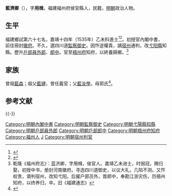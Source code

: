 {{明清人物信息框
| 姓名 = 藍濟卿
| 原名 =
| 圖片名稱= 
| 圖片大小 =
| 圖片說明 = 
| 最高職務 = 廣西梧州府知府
| 國家 = 大明 
| 爵位 =
| 籍貫 = 福建福州府侯官縣
| 族裔 = 
| 字號 = 字用楫
| 諡號 =
| 出生日期 = 生年不詳
| 出生地點 = 
| 逝世日期 = 卒年不詳
| 逝世地點 =
| 墓葬 =
| 配偶 = 
| 親屬 = 
| 出身 =
* 嘉靖十四年乙未科同進士出身
| 經歷 =
| 著作 =  
}}
'''藍濟卿'''（{{bd|？||？|catIdx=}}），字'''用楫'''，福建福州府侯官縣人，民籍，[[明朝|明朝]]政治人物。

== 生平 ==
福建鄉試第六十七名，嘉靖十四年（1535年）乙未科進士<ref>{{Cite book|title=《皇明贡举考》卷五|author=[[张朝瑞|张朝瑞]]|publisher=《续修四库全书》史部第828册|year=|isbn=|location=|pages=}}</ref><ref>{{Cite book|title=贡举志五种 上|author=鲁小俊，江俊伟著|publisher=武汉大学出版社|year=2009|isbn=978-7-307-07043-1|location=武汉|pages=}}</ref>。初授官內閣中書，前往冊封[[明朝藩王列表_(徽王系)|徽府]]。不久，選四川道[[監察御史|監察御史]]。因忤逆權貴，謫[[宿州|宿州]]通判，改[[弋阳縣|弋阳縣]]知縣。歷升[[戶部|戶部]][[員外郎|員外郎]]、[[郎中|郎中]]。官至[[梧州府|梧州府]]知府，以終養歸鄉。<ref>乾隆《福州府志》：蓝济卿，字用楫，侯官人。嘉靖乙未进士，时弱冠，赐归娶，初授中书，册封河南徽府。寻选四川道御史，以议大礼，几陷不测。又忤权贵，谪判宿州，改知弋阳。后擢户部员外，晋郎中，奉勘江浙灾伤，历梧州知府，以终养归，卒。旧《福建通志》</ref>

== 家族 ==
曾祖[[藍森|藍森]]；祖父[[藍璉|藍璉]]，曾任義官；父[[藍汝學|藍汝學]]。母郭氏<ref>{{Cite book|title=天一阁藏明代科举录选刊 登科录 点校本|author=龚延明主编|publisher=宁波出版社|year=2016|isbn=978-7-5526-2320-8|location=宁波|pages=|quote=《天一閣藏明代科舉錄選刊.登科錄》之《嘉靖十四年乙未科進士登科錄》}}</ref>。

==参考文献==
{{reflist}}

{{-}}
{{start box}}
{{s-off}}
{{succession box|[[劉教|劉　教]]|[[錢邦偁|錢邦偁]]|[[廣西承宣佈政使司|廣西]][[梧州府|梧州府]][[知府|知府]]|<small>嘉靖三十五年（1556年）上任</small>}}
{{end box}}

{{嘉靖十四年乙未科殿試金榜}}
{{DEFAULTSORT:Lan藍}}
[[Category:明朝內閣中書|Category:明朝內閣中書]]
[[Category:明朝監察御史|Category:明朝監察御史]]
[[Category:明朝弋陽縣知縣|Category:明朝弋陽縣知縣]]
[[Category:明朝戶部員外郎|Category:明朝戶部員外郎]]
[[Category:明朝戶部郎中|Category:明朝戶部郎中]]
[[Category:明朝梧州府知府|Category:明朝梧州府知府]]
[[Category:福州人|Category:福州人]]
[[Category:藍姓|J]]
[[Category:明朝宿州判官|Category:明朝宿州判官]]